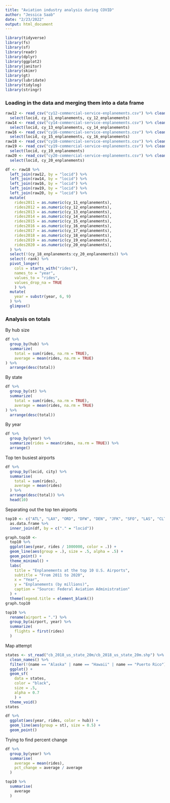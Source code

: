 ```yaml
---
title: "Aviation industry analysis during COVID"
author: "Jessica Saab"
date: "2/23/2022"
output: html_document
---
```


```r
library(tidyverse)
library(fs)
library(sf)
library(readr)
library(dplyr)
library(ggplot2)
library(janitor)
library(skimr)
library(gt)
library(lubridate)
library(tidylog)
library(stringr)
```


### Loading in the data and merging them into a data frame

```r
raw12 <- read_csv("cy12-commercial-service-enplanements.csv") %>% clean_names() %>% 
  select(locid, cy_11_enplanements, cy_12_enplanements)
raw14 <- read_csv("cy14-commercial-service-enplanements.csv") %>% clean_names() %>% 
  select(locid, cy_13_enplanements, cy_14_enplanements)
raw16 <- read_csv("cy16-commercial-service-enplanements.csv") %>% clean_names() %>% 
  select(locid, cy_15_enplanements, cy_16_enplanements)
raw18 <- read_csv("cy18-commercial-service-enplanements.csv") %>% clean_names() 
raw19 <- read_csv("cy19-commercial-service-enplanements.csv") %>% clean_names() %>% 
  select(locid, cy_19_enplanements)
raw20 <- read_csv("cy20-commercial-service-enplanements.csv") %>% clean_names() %>% 
  select(locid, cy_20_enplanements)

df <- raw18 %>% 
  left_join(raw12, by = "locid") %>% 
  left_join(raw14, by = "locid") %>% 
  left_join(raw16, by = "locid") %>% 
  left_join(raw19, by = "locid") %>% 
  left_join(raw20, by = "locid") %>% 
  mutate(
    rides2011 = as.numeric(cy_11_enplanements),
    rides2012 = as.numeric(cy_12_enplanements),
    rides2013 = as.numeric(cy_13_enplanements),
    rides2014 = as.numeric(cy_14_enplanements),
    rides2015 = as.numeric(cy_15_enplanements),
    rides2016 = as.numeric(cy_16_enplanements),
    rides2017 = as.numeric(cy_17_enplanements),
    rides2018 = as.numeric(cy_18_enplanements),
    rides2019 = as.numeric(cy_19_enplanements),
    rides2020 = as.numeric(cy_20_enplanements),
  ) %>% 
  select(!(cy_18_enplanements:cy_20_enplanements)) %>% 
  select(-rank) %>% 
  pivot_longer(
    cols = starts_with("rides"),
    names_to = "year", 
    values_to = "rides",
    values_drop_na = TRUE
    ) %>% 
  mutate(
    year = substr(year, 6, 9)
  ) %>% 
  glimpse()
```

### Analysis on totals

By hub size
```r
df %>% 
  group_by(hub) %>% 
  summarize(
    total = sum(rides, na.rm = TRUE),
    average = mean(rides, na.rm = TRUE)
) %>% 
  arrange(desc(total))
```

By state
```r
df %>% 
  group_by(st) %>% 
  summarize(
    total = sum(rides, na.rm = TRUE),
    average = mean(rides, na.rm = TRUE)
) %>% 
  arrange(desc(total))
```


By year
```r
df %>% 
  group_by(year) %>% 
  summarize(rides = mean(rides, na.rm = TRUE)) %>% 
  arrange()
```


Top ten busiest airports

```r
df %>% 
  group_by(locid, city) %>% 
  summarise(
    total = sum(rides),
    average = mean(rides)
  ) %>% 
  arrange(desc(total)) %>% 
  head(10)
```

Separating out the top ten airports
```r
top10 <- c("ATL", "LAX", "ORD", "DFW", "DEN", "JFK", "SFO", "LAS", "CLT", "PHX") %>% 
  as.data.frame %>% 
  inner_join(df, by = c("." = "locid")) 

graph.top10 <- 
  top10 %>% 
  ggplot(aes(year, rides / 1000000, color = .)) +
  geom_line(aes(group = .), size = .5, alpha = .5) +
  geom_point() +
  theme_minimal() +
  labs(
    title = "Enplanements at the top 10 U.S. Airports",
    subtitle = "From 2011 to 2020",
    x = "Year",
    y = "Enplanements (by millions)",
    caption = "Source: Federal Aviation Administration"
  ) +
  theme(legend.title = element_blank())
graph.top10
```


```r
top10 %>% 
  rename(airport = ".") %>% 
  group_by(airport, year) %>% 
  summarize(
    flights = first(rides)
  )
```


Map attempt

```r
states <- st_read("cb_2018_us_state_20m/cb_2018_us_state_20m.shp") %>% 
  clean_names() %>% 
  filter(!(name == "Alaska" | name == "Hawaii" | name == "Puerto Rico")) %>% 
  ggplot() + 
  geom_sf(
    data = states, 
    color = "black", 
    size = .5, 
    alpha = 0.7
    ) +
  theme_void()
states
```


```r
df %>% 
  ggplot(aes(year, rides, color = hub)) +
  geom_line(aes(group = st), size = 0.5) +
  geom_point()
```

Trying to find percent change

```r
df %>% 
  group_by(year) %>% 
  summarise(
    average = mean(rides),
    pct_change = average / average
  )
```



```r
top10 %>% 
  summarise(
    average
  )
```

